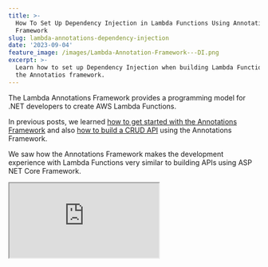 ```yaml
---
title: >-
  How To Set Up Dependency Injection in Lambda Functions Using Annotations
  Framework
slug: lambda-annotations-dependency-injection
date: '2023-09-04'
feature_image: /images/Lambda-Annotation-Framework---DI.png
excerpt: >-
  Learn how to set up Dependency Injection when building Lambda Functions using
  the Annotatios framework.
---
```

The Lambda Annotations Framework provides a programming model for .NET developers to create AWS Lambda Functions.

In previous posts, we learned [how to get started with the Annotations Framework](/blog/aws-lambda-annotation-framework/) and also [how to build a CRUD API](/blog/lambda-annotation-framework-crud-api/) using the Annotations Framework.

We saw how the Annotations Framework makes the development experience with Lambda Functions very similar to building APIs using ASP NET Core Framework.

<iframe src="https://www.youtube.com/embed/FPaznlIY02s?feature=oembed" />

Another feature that the Annotations Framework provides is support for Dependency Injection. This takes the development experience with Lambda Functions a level up.

In this post let’s learn [how to setup Dependency Injection](https://github.com/aws/aws-lambda-dotnet/blob/master/Libraries/src/Amazon.Lambda.Annotations/README.md#dependency-injection-integration) when building Lambda Functions using the Annotations Framework.

_This article is sponsored by AWS and is part of my [AWS Series](/tag/aws/)._

## Setting Up DI In .NET Lambda Annotations

Lamba Annotations provides the `LambdaStartup` attribute that can be applied on any class in the Lambda Function Project.

The class must have a method `ConfigureServices` taking in the `IServiceCollection` to set up the Dependency Injection container.

Below I have the `Startup` class which has the method specified and the `LambdaStartup` attribute applied.

```csharp
[LambdaStartup]
public class Startup
{
    public void ConfigureServices(IServiceCollection services)
    {
        services.AddTransient<IDependency, MyDependency>();
    }
}
```

The function sets up and registers the different dependencies in the service collection.

## Injecting Dependencies in .NET Lambda Function

The Annotations framework supports injecting dependencies through the constructor or through the Lambda Function entry point itself.

### Constructor Level DI in Lambda Function

To inject the dependency through the constructor is very similar to how we do DI in .NET. All we need to do is specify the interface dependency in the constructor as shown below.

```csharp
private readonly IMyDependency _myDependencyCtor;

public Function(IMyDependency myDependencyCtor)
{
    _myDependencyCtor = myDependencyCtor;
}

```

The above code injects the `IDependency` we registered in the `Startup` class to the Function class.

<iframe src="https://www.youtube.com/embed/YR6HkvNBpX4?feature=oembed" />

We can store this as a class-level property and use it in our Lambda Function code.

### Function Level DI in Lambda Function

You can also inject a dependency through the Function parameters by adding the `FromServices` attribute.

```csharp
[LambdaFunction]
[HttpApi(LambdaHttpMethod.Get, "/add/{a}/{b}")]
public List<string> Add(int a, int b, ILambdaContext lambdaContext, [FromServices] IDependency scopedDependencyFunc)
{
    var returnValues = new List<string>
    {
        _scopedDependencyCtor.Test("Constructor"),
        scopedDependencyFunc.Test("Function"),
        (a + b).ToString()
    };

    return returnValues;
}
```

The annotation framework uses this attribute to determine that it's a dependency to be resolved from the DI ServiceCollection container and uses it to resolve and pass the appropriate values when invoking the Function code.

## DI Service Lifetimes and Lambda Lifecycle

The ServiceCollection supports three lifetimes when registering dependencies.

-   Transient → New instance created every request
-   Scoped →  Instance created once per client request
-   Singleton → Single instance of dependency created

However, this is dependent on the lifecycle of the Lambda Functions.

The Lambda Function class is created only once, during the Init phase of the Lambda lifecycle. Once the instance is created it is reused for the same calls handled by the Lambda instance.

💡

_The Lambda Function class is instantiated only once when a new Lambda instance is created. The same class instance is reused to call the function entry point on the same Lambda instance._

It's up to the AWS Lambda infrastructure to decide when to create a new Lambda instance. When the function is just deployed, the Lambda runtime wipes out all existing instances and creates new instances for subsequent requests.

Learn more about Lambda Lifecycle in the below blog post.

<PostCard 
  title="Why You Should Care About Lambda Lifecycle As A .NET Developer?"
  description="The Lambda Lifecycle affects the way we write out Function code. Learn some of the dos and don’ts when building Lambda Functions in .NET because of how Lambda initializes the Function classes."
  slug="lambda-lifecycle-and-net/"
  image="/images/Lambda-Lifecycle-2.png"
/>

The lifetime scope of the dependencies injected via the Service collection is dependent on the Lambda instance.

For example, a singleton instance is only singleton in the context of one Lambda instance. If you have multiple parallel calls coming to your API Gateway, Lambda might decide to spin up multiple Lambda instances and each of them will have its own Singleton instance.

💡

Avoid depending on Singleton instances to maintain state or share data across multiple invocations.

All application state information must be managed outside of Lambda - like in a database or an external Cache service etc.

## Under the Hoods of DI in Lambda Annotation Framework

As we have seen previously, the annotations framework generates a wrapper class around our actual Function code class for each `LambdaFunction` attributed function.

This wrapper class is where all of the boilerplate code is auto-generated using .NET Source Generators.

Below you can see in the generated class, it creates a new instance of the .NET `ServiceCollection` which is the DI container where we are registering the dependencies in the `Startup` class.

![](/images/image-2.png)

The Lambda generated class by the annotation framework as seen using JetBrains dotpeek.

The actually `Function` class is registered as a Singleton instance in the DI container.

If needed you can override this to a different lifetime scope inside the `Startup` class. Since the last registration wins, anything in the Startup class ConfigureServices method will override the auto-generated registration set up in the wrapper.

The wrapper Function code uses the ServiceCollection instance to resolve the actual function class and any Function parameter dependencies.

The generated function class wraps around the actual function and invokes the function we have written passing in the appropriate dependencies.

You can find the full source code [here](https://github.com/rahulpnath/youtube-samples/tree/main/LambdaAnnotationSample/LambdaAnnotationSample.FromScratch).
